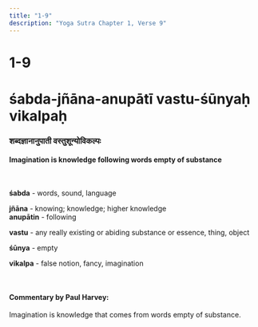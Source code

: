 ```yaml
---
title: "1-9"
description: "Yoga Sutra Chapter 1, Verse 9"
---
```


# 1-9

# śabda-jñāna-anupātī vastu-śūnyaḥ vikalpaḥ

### शब्दज्ञानानुपाती वस्तुशून्योविकल्पः

#### Imagination is knowledge following words empty of substance

<br />

**śabda** - words, sound, language <br />

**jñāna** - knowing; knowledge; higher knowledge <br />
**anupātin** - following <br />

**vastu** - any really existing or abiding substance or essence, thing, object <br />

**śūnya** - empty <br />

**vikalpa** - false notion, fancy, imagination <br />

<br />

#### Commentary by Paul Harvey:

Imagination is knowledge that comes from words empty of substance.
